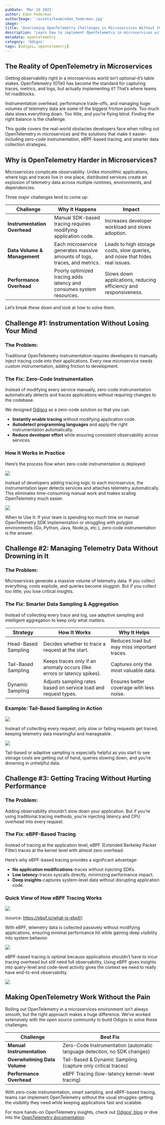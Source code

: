 ```yaml
---
pubDate: 'Mar 16 2025'
author: Eden Federman
authorImage: '/assets/team/eden_federman.jpg'
image: ''
title: 'Overcoming OpenTelemetry Challenges in Microservices Without the Headache'
description: 'Learn how to implement OpenTelemetry in microservices without the usual struggles'
metadata: opentelemetry
category: 'Odigos'
tags: [odigos, opentelemetry]
---
```


## **The Reality of OpenTelemetry in Microservices**

Getting observability right in a microservices world isn’t optional-it’s table stakes. OpenTelemetry (OTel) has become the standard for capturing traces, metrics, and logs, but actually implementing it? That’s where teams hit roadblocks.

Instrumentation overhead, performance trade-offs, and managing huge volumes of telemetry data are some of the biggest friction points. Too much data slows everything down. Too little, and you’re flying blind. Finding the right balance is the challenge.

This guide covers the real-world obstacles developers face when rolling out OpenTelemetry in microservices and the solutions that make it easier-including zero-code instrumentation, eBPF-based tracing, and smarter data collection strategies.

## **Why is OpenTelemetry Harder in Microservices?**

Microservices complicate observability. Unlike monolithic applications, where logs and traces live in one place, distributed services create an explosion of telemetry data across multiple runtimes, environments, and dependencies.

Three major challenges tend to come up:

| Challenge                    | Why It Happens                                                            | Impact                                                                       |
| ---------------------------- | ------------------------------------------------------------------------- | ---------------------------------------------------------------------------- |
| **Instrumentation Overhead** | Manual SDK-based tracing requires modifying application code.             | Increases developer workload and slows adoption.                             |
| **Data Volume & Management** | Each microservice generates massive amounts of logs, traces, and metrics. | Leads to high storage costs, slow queries, and noise that hides real issues. |
| **Performance Overhead**     | Poorly optimized tracing adds latency and consumes system resources.      | Slows down applications, reducing efficiency and responsiveness.             |

Let’s break these down and look at how to solve them.

## **Challenge \#1: Instrumentation Without Losing Your Mind**

### The Problem:

Traditional OpenTelemetry instrumentation requires developers to manually inject tracing code into their applications. Every new microservice needs custom instrumentation, adding friction to development.

### The Fix: Zero-Code Instrumentation

Instead of modifying every service manually, zero-code instrumentation automatically detects and traces applications without requiring changes to the codebase.

We designed [Odigos](https://odigos.io/) as a zero-code solution so that you can:

- **Instantly enable tracing** without modifying application code.
- **Autodetect programming languages** and apply the right instrumentation automatically.
- **Reduce developer effort** while ensuring consistent observability across services.

### **How It Works in Practice**

Here’s the process flow when zero-code instrumentation is deployed:

![](/assets/blogs/otel-challenges/image1.png)

Instead of developers adding tracing logic to each microservice, the instrumentation layer detects services and attaches telemetry automatically. This eliminates time-consuming manual work and makes scaling OpenTelemetry much easier.

![](/assets/blogs/otel-challenges/image2.png)

When to Use It: If your team is spending too much time on manual OpenTelemetry SDK implementation or struggling with polyglot environments (Go, Python, Java, Node.js, etc.), zero-code instrumentation is the answer.

## **Challenge \#2: Managing Telemetry Data Without Drowning in It**

### The Problem:

Microservices generate a massive volume of telemetry data. If you collect everything, costs explode, and queries become sluggish. But if you collect too little, you lose critical insights.

### The Fix: Smarter Data Sampling & Aggregation

Instead of collecting every trace and log, use adaptive sampling and intelligent aggregation to keep only what matters.

| Strategy            | How It Works                                                            | Why It Helps                                |
| ------------------- | ----------------------------------------------------------------------- | ------------------------------------------- |
| Head-Based Sampling | Decides whether to trace a request at the start.                        | Reduces load but may miss important traces. |
| Tail-Based Sampling | Keeps traces only if an anomaly occurs (like errors or latency spikes). | Captures only the most valuable data.       |
| Dynamic Sampling    | Adjusts sampling rates based on service load and request types.         | Ensures better coverage with less noise.    |

### **Example: Tail-Based Sampling in Action**

![](/assets/blogs/otel-challenges/image3.png)

Instead of collecting every request, only slow or failing requests get traced, keeping telemetry data meaningful and manageable.

![](/assets/blogs/otel-challenges/image4.png)

Tail-based or adaptive sampling is especially helpful as you start to see storage costs are getting out of hand, queries slowing down, and you’re drowning in unhelpful data.

## **Challenge \#3: Getting Tracing Without Hurting Performance**

### The Problem:

Adding observability shouldn’t slow down your application. But if you’re using traditional tracing methods, you’re injecting latency and CPU overhead into every request.

### The Fix: eBPF-Based Tracing

Instead of tracing at the application level, eBPF (Extended Berkeley Packet Filter) traces at the kernel level with almost zero overhead.

Here’s why eBPF-based tracing provides a significant advantage:

- **No application modifications**-traces without injecting SDKs.
- **Low latency**-traces syscalls directly, minimizing performance impact.
- **Deep insights**-captures system-level data without disrupting application code.

### **Quick View of How eBPF Tracing Works**

![](/assets/blogs/otel-challenges/image5.png)

(source: https://ebpf.io/what-is-ebpf/)

With eBPF, telemetry data is collected passively without modifying applications, ensuring minimal performance hit while gaining deep visibility into system behavior.

![](/assets/blogs/otel-challenges/image6.png)

eBPF-based tracing is optimal because applications shouldn’t have to incur tracing overhead but still need full observability, Using eBPF gives insights into query-level and code-level activity gives the context we need to really have end-to-end observability.

![](/assets/blogs/otel-challenges/image7.png)

## **Making OpenTelemetry Work Without the Pain**

Rolling out OpenTelemetry in a microservices environment isn’t always smooth, but the right approach makes a huge difference. We’ve worked extensively with the open source community to build Odigos to solve these challenges.

| Challenge                    | Best Fix                                                                 |
| ---------------------------- | ------------------------------------------------------------------------ |
| **Manual Instrumentation**   | Zero-Code Instrumentation (automatic language detection, no SDK changes) |
| **Overwhelming Data Volume** | Tail-Based & Dynamic Sampling (capture only critical traces)             |
| **Performance Overhead**     | eBPF Tracing (low-latency kernel-level tracing)                          |

With zero-code instrumentation, smart sampling, and eBPF-based tracing, teams can implement OpenTelemetry without the usual struggles-getting the visibility they need while keeping applications fast and scalable.

For more hands-on OpenTelemetry insights, check out [Odigos' blog](https://odigos.io/blog) or dive into the [OpenTelemetry documentation](https://opentelemetry.io/docs/).

